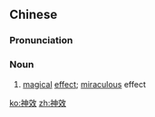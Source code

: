 ==Chinese==
{{zh-forms}}

===Pronunciation===
{{zh-pron
|m=shénxiào
|c=san4 haau6
|mn=qz,xm,zz:sîn-hāu
|cat=n
}}

===Noun===
{{zh-noun}}

# [[magical]] [[effect]]; [[miraculous]] effect

[[ko:神效]]
[[zh:神效]]